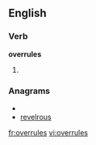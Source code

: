 
==English==

===Verb===
'''overrules'''

# {{third-person singular of|[[overrule]]}}

===Anagrams===
* {{alphagram|eelorrsuv}}
* [[revelrous#English|revelrous]]

[[fr:overrules]]
[[vi:overrules]]